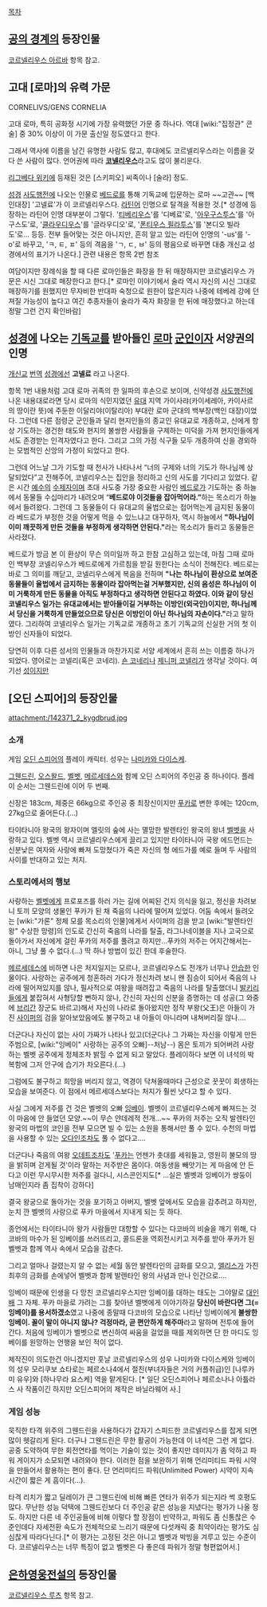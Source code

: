 [[목차]]

== [[공의 경계]]의 등장인물 ==
[[코르넬리우스 아르바]] 항목 참고.

== 고대 [로마]의 유력 가문 ==
CORNELIVS/GENS CORNELIA

고대 로마, 특히 공화정 시기에 가장 유력했던 가문 중 하나다. 역대 [wiki:"집정관" 콘술] 중 30% 이상이 이 가문 출신일 정도였다고 한다.

그래서 역사에 이름을 남긴 유명한 사람도 많고, 후대에도 코르넬리우스라는 이름을 갖다 쓴 사람이 많다. 언어권에 따라 '''[[코넬리우스]]'''라고도 많이 불리운다.

[[리그베다 위키]]에 등재된 것은 [스키피오] 씨족이나 [술라] 정도.

[[성경]] [[사도행전]]에 나오는 인물로 [[베드로]]를 통해 기독교에 입문하는 로마 ~~고관~~ [백인대장] '고넬료'가 이 코르넬리우스다. [[라틴어]] 인명으로 탈격을 적용한 것.[* 성경에 등장하는 라틴어 인명 대부분이 그렇다. '[[티베리우스]]'를 '디베료'로, '[[아우구스투스]]'를 '아구스도'로, '[[클라우디우스]]'를 '글라우디오'로, '[[폰티우스 필라투스]]'를 '본디오 빌라도'로... 등등. 전부 들어맞는 것은 아니지만, 흔히 알고 있는 라틴어 인명의 '-us'를 '-o'로 바꾸고, 'ㅋ, ㅌ, ㅍ' 등의 격음을 'ㄱ, ㄷ, ㅂ' 등의 평음으로 바꾸면 대충 개신교 성경에서의 표기가 나온다.]
관련 내용은 항목 2번 참조

여담이지만 장례식을 할 때 다른 로마인들은 화장을 한 뒤 매장하지만 코르넬리우스 가문은 시신 그대로 매장한다고 한다.[* 로마인 이야기에서 술라 역시 자신의 시신 그대로 매장하기를 원했지만 무자비한 반대파 숙청으로 원한이 많은지라 나중에 테베레 강에 던져질 가능성이 높다고 여긴 추종자들이 술라가 죽자 화장을 한 뒤에 매장했다고 하는데 정말 그런 건지 확인바람]

== [[성경]]에 나오는 [[기독교]]를 받아들인 [[로마]] [[군인]]이자 서양권의 인명 ==
[[개신교]] [[번역]] [[성경]]에선 '''고넬료''' 라고 나온다.
 
항목 1번 내용처럼 고대 로마 귀족의 한 일파의 후손으로 보이며, 신약성경 [[사도행전]]에 나온 내용대로라면 당시 로마의 식민지였던 [[유대]] 지역 가이사랴(카이세레아, 카이사르의 땅이란 뜻)에 주둔한 이달리야(이탈리아) 부대란 로마 군대의 백부장(백인 대장)이었다. 
그런데 다른 점령군 군인들과 달리 현지인들의 종교인 유대교로 개종하고, 신에게 항상 기도하는 경건한 태도와 현지의 불쌍한 사람들을 구제하는 미덕을 가져 현지인들에게서도 존경받는 인격자였다고 한다. 그리고 그의 가정 식구들 모두 개종하여 신을 경외하는 모범적인 신앙의 가정이 되었다고 한다.

그런데 어느날 그가 기도할 때 천사가 나타나서 “너의 구제와 너의 기도가 하나님께 상달되었다”고 전해주어, 코넬리우스는 집안을 정리하고 신의 사도를 기다리고 있었다.
같은 시간 [[예수]]의 [[수제자]]이며 초대 사도중 가장 중요한 사람인 [[베드로]]가 기도하는 중 하늘에서 동물들 수십마리가 내려오며 “'''베드로야 이것들을 잡아먹어라.”'''하는 목소리가 하늘에서 들려왔다. 그런데 그 동물들이 다 유대교의 율법으로는 접어먹는게 금지된 동물이라 베드로가 부정한 것을 어떻게 먹을 수 있느냐고 대꾸하자, 역시 하늘에서 '''"하나님이 이미 깨끗하게 만든 것들을 부정하게 생각하면 안된다."'''라는 목소리가 들리고 동물들은 사라졌다.

베드로가 방금 본 이 환상이 무슨 의미일까 하고 한참 고심하고 있는데, 마침 그때 로마인 백부장 코넬리우스가 베드로에게 가르침을 받길 원한다는 소식이 전해진다.
베드로는 바로 그 의미를 깨닫고, 코넬리우스에게 복음을 전하며 '''"나는 하나님이 환상으로 보여준 동물들이 율법에서 금지하는 동물이라 잡아먹는걸 거부했지만, 신의 음성은 하나님이 이미 거룩하게 만든 동물을 아직도 부정하다고 생각하면 안된다고 하였다. 이와 같이 당신 코넬리우스 일가는 유대교에서는 받아들이길 거부하는 이방인(외국인)이지만, 하나님께서 당신을 거룩하게 만들었으므로 당신은 이방인이 아닌 하나님의 자손이다."'''라고 말하였다.
그리하여 코넬리우스 일가는 기독교로 개종하고 초기 기독교의 신실한 거의 첫 이방인 신자들이 되었다.

당연히 이후 다른 성서의 인물들과 마찬가지로 서양 세계에서 흔히 쓰는 이름중 하나가 되었다. 영어로는 코넬리(혹은 코네리). [[숀 코네리]]나 [[제니퍼 코넬리]]가 생각날 것이다. 여기선 [[성]]이지만

== [오딘 스피어]의 등장인물 ==
attachment:/142371_2_kygdbrud.jpg

=== 소개 ===
게임 [[오딘 스피어]]의 플레이 캐릭터. 성우는 [[나미카와 다이스케]].

[[그웬드린]], [[오스왈드]], [[벨벳]], [[메르세데스]]와 함께 오딘 스피어의 주인공 중 하나이다. 플레이 순서는 그웬드린에 이어 두 번째.

신장은 183cm, 체중은 66kg으로 주인공 중 최장신이지만 [[푸카]]로 변한 후에는 120cm, 27kg으로 줄어든다.(…)

타이타니아 왕국의 왕자이며 엘릿의 숲에 사는 멸망한 발렌타인 왕국의 왕녀 [[벨벳]]을 사랑하고 있다. 벨벳 역시 코르넬리우스에게 끌리고 있지만 타이타니아 국왕 에드먼드는 신분낮은 여자와 사랑에 빠져 도망쳤다가 죽은 자신의 형 에드가를 예로 들며 두 사람의 사이를 반대하고 있는 처지. 

=== 스토리에서의 행보 ===
사랑하는 [[벨벳]]에게 프로포즈를 하러 가는 길에 어찌된 건지 의식을 잃고, 정신을 차려보니 토끼 모양의 생물인 푸카가 된 채 죽음의 나라에 떨어져 있었다. 어둠 속에서 들려오는 [wiki:"가론" 정체 모를 목소리의 인물]에게서 사이퍼의 검을 받고 [wiki:"발렌타인 왕" 수상한 망령]의 인도로 간신히 죽음의 나라를 탈출, 라그나네이블을 지나 고국으로 돌아가서 자신에게 걸린 푸카의 저주를 풀려고 하지만...푸카의 저주는 어지간해서는- 아니, 그냥 풀 수 없다.(…) 딱 하나 방법이 있긴 한데 후술한다.

[[메르세데스]]에 비하면 나은 처지일지는 모르나, 코르넬리우스도 전개가 너무나 [[안습]]한 인물이다. 사랑하는 공주에게 청혼하러 가다가 정신차려 보니 왠 짐승이 되어서 죽음의 나라에 떨어져있지를 않나, 필사적으로 여왕을 때려잡고 죽음의 나라를 탈출했더니 [[발키리]]들에게 붙잡혀서 사형당할 뻔하지 않나, 간신히 자신의 신분을 증명하는 데 성공(그 와중에 [[브리간]] 장군도 바르고)해서 자신의 나라로 돌아왔지만 정작 부왕(父王)은 아들이 가진 [[사이퍼]]의 검을 알아보았음에도 불구하고 내 아들이 아니라며 내쳐버리질 않나…. 

더군다나 자신이 없는 사이 가짜가 나타나 있고(더군다나 그 가짜는 자신을 이렇게 만든 주범으로, [wiki:"잉베이" 사랑하는 공주의 오빠]--처남--) 몸은 토끼가 되어버려 사랑하는 벨벳 공주에게 정체조차 밝힐 수 없게 되고 말았다. 플레이하다 보면 이 녀석의 박복함에 그저 안구에 습기가 차오른다.(…)

그럼에도 불구하고 희망을 버리지 않고, 역경이 닥쳐올때마다 근성으로 꿋꿋이 회생하는 모습을 보여준다. 이 점에서 메르세데스보다는 처지가 훨씬 낫다고 할 수 있다.

사실 그에게 저주를 건 것은 벨벳의 오빠 [[잉베이]]. 벨벳이 코르넬리우스에게 빠져드는 것이 마음에 안 들었던 모양.~~이 무슨 얀데레적 전개…~~ 푸카의 저주는 오직 발렌타인 왕국의 마법의 코인을 전부 모으면 빌 수 있는 소원을 통해서만 풀 수 있다. 수천의 마법을 사용할 수 있는 [[오다인]]조차도 풀 수 없다고…. 

더군다나 죽음의 여왕 [[오데트]]조차도 '[[푸카]]는 언젠가 촛대를 세워들고, 영원히 불모의 땅을 밝히며 걷게될 것'이라 말하는 저주받은 몸이다. 여동생을 빼앗기는 게 마음에 안 든다고 이런 무시무시한 저주를 걸다니, 시스콘인지도[* …실은 벨벳과 잉베이가 쌍둥이 남매인지라 좀 집착이 강하다]

결국 왕궁으로 돌아가는 것을 포기하고 아버지, 벨벳 앞에서도 모습을 감추려고 하지만, 눈치 깐 벨벳의 사랑으로 푸카 마을에서 지내게 되는 듯 하다.

종언에서는 타이타니아 왕가 사람들만 대항할 수 있다는 다코바의 비술을 깨기 위해, 다코바의 마수가 된 잉베이를 쓰러뜨리고, 콜드론을 역회전시키고 저주를 받아 푸카가 된 벨벳과 함께 역사 속에서 모습을 감춘다.

그리고 얼마나 걸렸는지 알 수 없는 세월 동안 발렌타인의 금화를 모으고, [[앨리스]]가 가진 최후의 금화를 손에넣어 벨벳과 함께 발렌타인 왕의 사념과 만나 인간으로....

잉베이 때문에 인생을 다 망친 코르넬리우스지만 잉베이를 대하는 태도는 그야말로 [[대인배]] 그 자체. 푸카 마을로 가려는 그를 찾아낸 벨벳에게 이야기하길 '''당신이 바란다면 그(=잉베이)를 용서하겠소'''였고 나중에 종말때 다코바의 모습으로 나타난 잉베이에게 '''불쌍한 잉베이. 꼴이 말이 아니지 않나? 걱정마라, 곧 편안하게 해주마'''라고 말하며 전투에 들어간다. 처음에 잉베이가 벨벳으로 변신하여 싸움을 걸었을 때를 제외하면 단 한 마디도 잉베이를 원망하는 언행을 보인 적이 없다.

제작진이 의도한건 아니겠지만 훗날 코르넬리우스의 성우 나미카와 다이스케와 잉베이의 성우 모리쿠보 쇼타로는 페르소나4에서 절친(부녀자들은 거의 커플취급)인 [나루카미 유우]와 [하나무라 요스케] 역을 맡게된다. [* 일단 오딘스피어나 페르소나나 아틀라스 사 작품이긴 하지만 오딘스피어의 제작은 바닐라웨어 사.]

=== 게임 성능 ===
묵직한 타격 위주의 그웬드린을 사용하다가 갑자기 스피드한 코르넬리우스를 잡게 되면 많이 헷갈리게 된다. 더구나 그웬드린은 무한 활공이 가능한데 이 녀석은 그런 게 없다. 공중 도약하여 무한 회전연타를 먹이는 기술이 있는 것이 좋지만 데미지가 좀 약하고 파워 게이지가 소모되면 내려와야 한다. 이러한 점을 보완하기 위해 언리미티드 파워 시약을 만들어서 활용하는 편이 좋다. 단 언리미티드 파워(Unlimited Power) 시약이 지속시간이 짧은 게 흠이다(…).

타격 리치가 짧고 딜레이가 큰 그웬드린에 비해 빠른 연타가 위주가 되는지라 썩 호평도 많다. 무난한 성능 덕택에 그웬드린보다 더 주인공 같은 성능을 지녔다는 평가가 나올 정도. 하지만 다른 네 주인공들에 비해 이렇다 할 장점이 빈약하고, 파워도 좀 신통찮은 수준인데다 자세전환 속도가 전체적으로 느리기 때문에 다섯캐릭 중 최약이라는 평가도 심심찮게 따라다닌다.[* 이 평가는 고정된 것은 아니고 벨벳과 박빙을 겨루고 있는 수준이다. 코르넬리우스는 너무 특징이 없고 벨벳은 다 좋은데 파워가 정말 형편없어서.]

== [[은하영웅전설]]의 등장인물 ==
[[코르넬리우스 루츠]] 항목 참고.
